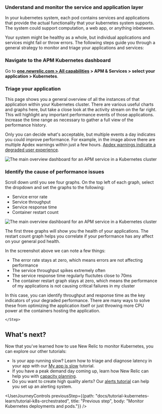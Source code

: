 ### Understand and monitor the service and application layer

In your kubernetes system, each pod contains services and applications that provide the actual functionality that your kubernetes system supports. The system could support computation, a web app, or anything inbetween.

Your system might be healthy as a whole, but individual applications and services might fail or throw errors. The following steps guide you through a general strategy to monitor and triage your applications and services:

<Steps>
    <Step>

### Navigate to the APM Kubernetes dashboard

Go to **[one.newrelic.com > All capabilities](https://one.newrelic.com/all-capabilities) > APM & Services > select your application > Kubernetes**.     
    </Step>
    <Step>

### Triage your application

This page shows you a general overview of all the instances of that application within your Kubernetes cluster. There are various useful charts and graphs here, but take a close look at the activity stream on the far right. This will highlight any important performance events of those applications. Increase the time range as necessary to gather a full view of the performance history.

 Only you can decide what's acceptable, but multiple events a day indicates you could improve performance. For example, in the image above there are multiple Apdex warnings within just a few hours. [Apdex warnings indicate a degraded user experience](/docs/apm/new-relic-apm/apdex/apdex-measure-user-satisfaction/). 

<img
    title="tutorialAPMOverview"
    alt="The main overview dashboard for an APM service in a Kubernetes cluster"
    src={tutorialAPMOverview}
/>
    </Step>
    <Step>
### Identify the cause of performance issues 

Scroll down until you see four graphs. On the top left of each graph, select the dropdown and set the graphs to the following:
* Service error rate
* Service throughput
* Service response time
* Container restart count

<img
    title="tutorialAPMOverview"
    alt="The main overview dashboard for an APM service in a Kubernetes cluster"
    src={tutorialAPMPerformance}
/>

The first three graphs will show you the health of your applications. The restart count graph helps you correlate if your performance has any affect on your general pod health.

In the screenshot above we can note a few things:
* The error rate stays at zero, which means errors are not affecting performance
* The service throughput spikes extremely often
* The service response time regularly fluctutes close to 70ms 
* The container restart graph stays at zero, which means the performance of my applications is not causing critical failures in my cluster

In this case, you can identify throughput and response time as the key indicators of your degraded performance. There are many ways to solve these from optimizing the application itself or just throwing more CPU power at the containers hosting the application.

    </Step>
</Steps>

## What's next?

Now that you've learned how to use New Relic to monitor Kubernetes, you can explore our other tutorials:

* Is your app running slow? Learn how to triage and diagnose latency in your app with our [My app is slow](docs/tutorial-app-slow/root-causes) tutorial.
* If you have a peak demand day coming up, learn how New Relic can help you with [capacity planning](/docs/tutorial-peak-demand/get-started).
* Do you want to create high quality alerts? Our [alerts tutorial](/docs/tutorial-create-alerts/create-new-relic-alerts/) can help you set up an alerting system.  

<UserJourneyControls
    previousStep={{path: "docs/tutorial-kubernetes-learn/tutorial-k8s-orchestrated", title: "Previous step", body: "Monitor Kubernetes deployments and pods."}}
/>